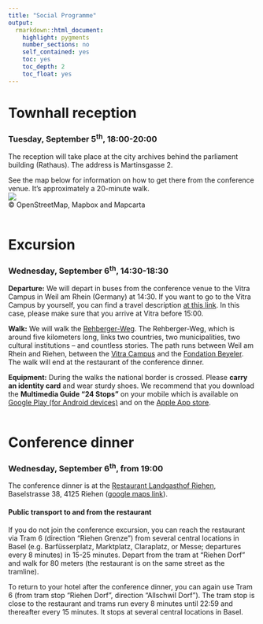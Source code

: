```yaml
---
title: "Social Programme"
output: 
  rmarkdown::html_document:
    highlight: pygments
    number_sections: no
    self_contained: yes
    toc: yes
    toc_depth: 2
    toc_float: yes
---
```



# Townhall reception 

### Tuesday, September 5<sup>th</sup>, 18:00-20:00 {.unlisted .unnumbered}
The reception will take place at the city archives behind the parliament building (Rathaus). The address is Martinsgasse 2.

See the map below for information on how to get there from the conference venue. It’s approximately a 20-minute walk.  
![](img/social/townhall-reception.png)  
© OpenStreetMap, Mapbox and Mapcarta
<br>
<br>


# Excursion

### Wednesday, September 6<sup>th</sup>, 14:30-18:30 {.unlisted .unnumbered}
<b>Departure:</b> We will depart in buses from the conference venue to the Vitra Campus in Weil am Rhein (Germany) at 14:30. If you want to go to the Vitra Campus by yourself, you can find a travel description [at this link](https://www.design-museum.de/fileadmin/user_upload/Redaktion/als_pdf/Anfahrtsbeschreibung_Vitra_Campus_EN_VDM.pdf). In this case, please make sure that you arrive at Vitra before 15:00.

<b>Walk:</b> We will walk the [Rehberger-Weg](https://www.24stops.info/en/intro/). The Rehberger-Weg, which is around five kilometers long, links two countries, two municipalities, two cultural institutions – and countless stories. The path runs between Weil am Rhein and Riehen, between the [Vitra Campus](https://www.design-museum.de/en/information.html) and the [Fondation Beyeler](https://www.fondationbeyeler.ch/en/home). The walk will end at the restaurant of the conference dinner.

<b>Equipment:</b> During the walks the national border is crossed. Please <b>carry an identity card</b> and wear sturdy shoes. We recommend that you download the <b>Multimedia Guide “24 Stops”</b> on your mobile which is available on [Google Play (for Android devices)](https://play.google.com/store/apps/details?id=ch.fondationbeyeler.rehbergerweg&hl=de) and on the [Apple App store](https://apps.apple.com/ca/app/24-stops/id1116088034).
<br>
<br>


# Conference dinner

### Wednesday, September 6<sup>th</sup>, from 19:00 {.unlisted .unnumbered}
The conference dinner is at the [Restaurant Landgasthof Riehen](https://www.basel.com/en/restaurants-nightlife/landgasthof-riehen-52492bae9b), Baselstrasse 38, 4125 Riehen ([google maps link](https://www.google.com/maps/place/Landgasthof+Riehen/@47.5843449,7.6497924,15z/data=!4m9!3m8!1s0x4791b74c4a3eec65:0x116320e5c1fd33e7!5m2!4m1!1i2!8m2!3d47.5843449!4d7.6497924!16s%2Fg%2F1tdb_kqp?entry=ttu)). 

#### Public transport to and from the restaurant

If you do not join the conference excursion, you can reach the restaurant via Tram 6 (direction “Riehen Grenze”) from several central locations in Basel (e.g. Barfüsserplatz, Marktplatz, Claraplatz, or Messe; departures every 8 minutes)  in 15-25 minutes. Depart from the tram at “Riehen Dorf” and walk for 80 meters (the restaurant is on the same street as the tramline). 

To return to your hotel after the conference dinner, you can again use Tram 6 (from tram stop “Riehen Dorf”, direction “Allschwil Dorf”). The tram stop is close to the restaurant and trams run every 8 minutes until 22:59 and thereafter every 15 minutes. It stops at several central locations in Basel. 
<br><br>